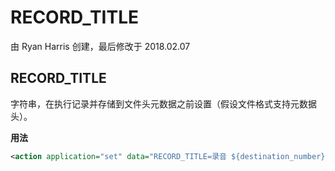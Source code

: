 # RECORD_TITLE 

 由 Ryan Harris 创建，最后修改于 2018.02.07

## RECORD_TITLE

字符串，在执行记录并存储到文件头元数据之前设置（假设文件格式支持元数据头）。

**用法**

```xml
<action application="set" data="RECORD_TITLE=录音 ${destination_number} ${caller_id_number} ${strftime(%Y-%m-%d %H:%M)}"/>
```